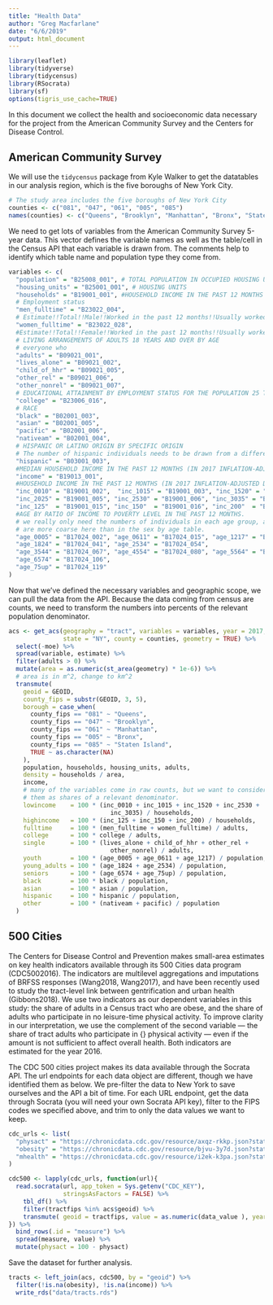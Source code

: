 ```yaml
---
title: "Health Data"
author: "Greg Macfarlane"
date: "6/6/2019"
output: html_document
---
```


```r
library(leaflet)
library(tidyverse)
library(tidycensus)
library(RSocrata)
library(sf)
options(tigris_use_cache=TRUE)
```


In this document we collect the health and socioeconomic data necessary for the
project from the American Community Survey and the Centers for Disease Control.

## American Community Survey
We will use the `tidycensus` package from Kyle Walker to get the datatables in 
our analysis region, which is the five boroughs of New York City.

```r
# The study area includes the five boroughs of New York City
counties <- c("081", "047", "061", "005", "085")
names(counties) <- c("Queens", "Brooklyn", "Manhattan", "Bronx", "Staten Island")
```


We need to get lots of variables from the American Community Survey 5-year data.
This vector defines the variable names as well as the table/cell in the Census
API that each variable is drawn from. The comments help to identify which
table name and population type they come from.
```r
variables <- c(
  "population" = "B25008_001", # TOTAL POPULATION IN OCCUPIED HOUSING UNITS BY TENURE
  "housing_units" = "B25001_001", # HOUSING UNITS
  "households" = "B19001_001", #HOUSEHOLD INCOME IN THE PAST 12 MONTHS (IN 2017 INFLATION-ADJUSTED DOLLARS)
  # Employment status
  "men_fulltime" = "B23022_004",
  # Estimate!!Total!!Male!!Worked in the past 12 months!!Usually worked 35 or more hours per week
  "women_fulltime" = "B23022_028",
  #Estimate!!Total!!Female!!Worked in the past 12 months!!Usually worked 35 or more hours per week
  # LIVING ARRANGEMENTS OF ADULTS 18 YEARS AND OVER BY AGE
  # everyone who
  "adults" = "B09021_001",
  "lives_alone" = "B09021_002",
  "child_of_hhr" = "B09021_005",
  "other_rel" = "B09021_006",
  "other_nonrel" = "B09021_007",
  # EDUCATIONAL ATTAINMENT BY EMPLOYMENT STATUS FOR THE POPULATION 25 TO 64 YEARS
  "college" = "B23006_016",
  # RACE
  "black" = "B02001_003",
  "asian" = "B02001_005",
  "pacific" = "B02001_006",
  "nativeam" = "B02001_004",
  # HISPANIC OR LATINO ORIGIN BY SPECIFIC ORIGIN
  # The number of hispanic individuals needs to be drawn from a different table.
  "hispanic" = "B03001_003",
  #MEDIAN HOUSEHOLD INCOME IN THE PAST 12 MONTHS (IN 2017 INFLATION-ADJUSTED DOLLARS)
  "income" = "B19013_001",
  #HOUSEHOLD INCOME IN THE PAST 12 MONTHS (IN 2017 INFLATION-ADJUSTED DOLLARS)
  "inc_0010" = "B19001_002",  "inc_1015" = "B19001_003", "inc_1520" = "B19001_004",
  "inc_2025" = "B19001_005", "inc_2530" = "B19001_006", "inc_3035" = "B19001_007",
  "inc_125"  = "B19001_015", "inc_150"  = "B19001_016", "inc_200"  = "B19001_017",
  #AGE BY RATIO OF INCOME TO POVERTY LEVEL IN THE PAST 12 MONTHS.
  # we really only need the numbers of individuals in each age group, and the groups
  # are more coarse here than in the sex by age table.
  "age_0005" = "B17024_002", "age_0611" = "B17024_015", "age_1217" = "B17024_028",
  "age_1824" = "B17024_041", "age_2534" = "B17024_054",
  "age_3544" = "B17024_067", "age_4554" = "B17024_080", "age_5564" = "B17024_093",
  "age_6574" = "B17024_106",
  "age_75up" = "B17024_119"
)
```

Now that we've defined the necessary variables and geographic scope, we can pull
the data from the API. Because the data coming from census are counts, we need 
to transform the numbers into percents of the relevant population denominator.

```r
acs <- get_acs(geography = "tract", variables = variables, year = 2017,
               state = "NY", county = counties, geometry = TRUE) %>%
  select(-moe) %>%
  spread(variable, estimate) %>%
  filter(adults > 0) %>%
  mutate(area = as.numeric(st_area(geometry) * 1e-6)) %>%
  # area is in m^2, change to km^2
  transmute(
    geoid = GEOID,
    county_fips = substr(GEOID, 3, 5),
    borough = case_when(
      county_fips == "081" ~ "Queens",
      county_fips == "047" ~ "Brooklyn",
      county_fips == "061" ~ "Manhattan",
      county_fips == "005" ~ "Bronx",
      county_fips == "085" ~ "Staten Island",
      TRUE ~ as.character(NA)
    ),
    population, households, housing_units, adults,
    density = households / area,
    income,
    # many of the variables come in raw counts, but we want to consider
    # them as shares of a relevant denominator.
    lowincome    = 100 * (inc_0010 + inc_1015 + inc_1520 + inc_2530 +
                            inc_3035) / households,
    highincome   = 100 * (inc_125 + inc_150 + inc_200) / households,
    fulltime     = 100 * (men_fulltime + women_fulltime) / adults,
    college      = 100 * college / adults,
    single       = 100 * (lives_alone + child_of_hhr + other_rel +
                            other_nonrel) / adults,
    youth        = 100 * (age_0005 + age_0611 + age_1217) / population,
    young_adults = 100 * (age_1824 + age_2534) / population,
    seniors      = 100 * (age_6574 + age_75up) / population,
    black        = 100 * black / population,
    asian        = 100 * asian / population,
    hispanic     = 100 * hispanic / population,
    other        = 100 * (nativeam + pacific) / population
  )
```

## 500 Cities
The Centers for Disease Control and Prevention makes small-area estimates on
key health indicators available through its 500 Cities data program (CDC5002016).
The indicators are multilevel aggregations and imputations of BRFSS responses
(Wang2018, Wang2017), and have been recently used to study the tract-level
link between gentrification and urban health (Gibbons2018). We use two
indicators as our dependent variables in this study: the share of adults
in a Census tract who are obese, and the share of adults who participate in no
leisure-time physical activity. To improve clarity in our interpretation, we use
the complement of the second variable --- the share of tract adults who
participate in {\em some} physical activity --- even if the amount is not
sufficient to affect overall health. Both indicators are estimated for the year
2016.

The CDC 500 cities project makes its data available through the Socrata API.
The url endpoints for each data object are different, though we have identified
them as below. We pre-filter the data to New York to save ourselves and the
API a bit of time. For each URL endpoint, get the data through Socrata (you will
need your own Socrata API key), filter to the FIPS codes we specified above, and
trim to only the data values we want to keep.

```r
cdc_urls <- list(
  "physact" = "https://chronicdata.cdc.gov/resource/axqz-rkkp.json?stateabbr=NY",
  "obesity" = "https://chronicdata.cdc.gov/resource/bjvu-3y7d.json?stateabbr=NY",
  "mhealth" = "https://chronicdata.cdc.gov/resource/i2ek-k3pa.json?stateabbr=NY"
)

cdc500 <- lapply(cdc_urls, function(url){
  read.socrata(url, app_token = Sys.getenv("CDC_KEY"),
               stringsAsFactors = FALSE) %>%
    tbl_df() %>%
    filter(tractfips %in% acs$geoid) %>%
    transmute( geoid = tractfips, value = as.numeric(data_value ), year = year)
}) %>%
  bind_rows(.id = "measure") %>%
  spread(measure, value) %>%
  mutate(physact = 100 - physact)
```


Save the dataset for further analysis.
```r
tracts <- left_join(acs, cdc500, by = "geoid") %>%
  filter(!is.na(obesity), !is.na(income)) %>% 
  write_rds("data/tracts.rds")
```

